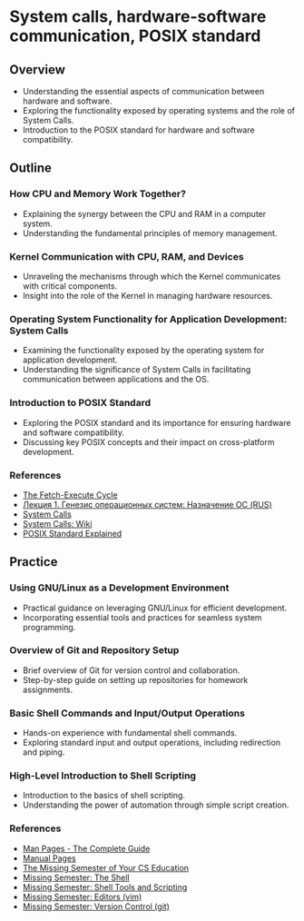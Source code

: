 # System calls, hardware-software communication, POSIX standard

## Overview
- Understanding the essential aspects of communication between hardware and software.
- Exploring the functionality exposed by operating systems and the role of System Calls.
- Introduction to the POSIX standard for hardware and software compatibility.

## Outline
### How CPU and Memory Work Together?
   - Explaining the synergy between the CPU and RAM in a computer system.
   - Understanding the fundamental principles of memory management.

### Kernel Communication with CPU, RAM, and Devices
   - Unraveling the mechanisms through which the Kernel communicates with critical components.
   - Insight into the role of the Kernel in managing hardware resources.

### Operating System Functionality for Application Development: System Calls
   - Examining the functionality exposed by the operating system for application development.
   - Understanding the significance of System Calls in facilitating communication between applications and the OS.

### Introduction to POSIX Standard
   - Exploring the POSIX standard and its importance for ensuring hardware and software compatibility.
   - Discussing key POSIX concepts and their impact on cross-platform development.

### References
   - [The Fetch-Execute Cycle](https://www.youtube.com/watch?v=Z5JC9Ve1sfI)
   - [Лекция 1. Генезис операционных систем: Назначение ОС (RUS)](https://www.youtube.com/watch?v=GMlTmG2KJH4)
   - [System Calls](https://www.knowledgehut.com/blog/web-development/system-calls-in-os#frequently-asked-questions)
   - [System Calls: Wiki](https://en.wikipedia.org/wiki/System_call)
   - [POSIX Standard Explained](https://www.baeldung.com/linux/posix)

## Practice
### Using GNU/Linux as a Development Environment
   - Practical guidance on leveraging GNU/Linux for efficient development.
   - Incorporating essential tools and practices for seamless system programming.

### Overview of Git and Repository Setup
   - Brief overview of Git for version control and collaboration.
   - Step-by-step guide on setting up repositories for homework assignments.

### Basic Shell Commands and Input/Output Operations
   - Hands-on experience with fundamental shell commands.
   - Exploring standard input and output operations, including redirection and piping.

### High-Level Introduction to Shell Scripting
   - Introduction to the basics of shell scripting.
   - Understanding the power of automation through simple script creation.

### References
   - [Man Pages - The Complete Guide](https://betterprogramming.pub/man-pages-the-complete-guide-800ad93425fe)
   - [Manual Pages](https://www.youtube.com/watch?v=3aEgkFq4IFA)
   - [The Missing Semester of Your CS Education](https://missing.csail.mit.edu/)
   - [Missing Semester: The Shell](https://www.youtube.com/watch?v=Z56Jmr9Z34Q)
   - [Missing Semester: Shell Tools and Scripting](https://www.youtube.com/watch?v=kgII-YWo3Zw)
   - [Missing Semester: Editors (vim)](https://www.youtube.com/watch?v=a6Q8Na575qc)
   - [Missing Semester: Version Control (git)](https://www.youtube.com/watch?v=2sjqTHE0zok)   
  